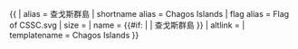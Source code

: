 {{ {{{1<noinclude>|country showdata</noinclude>}}}
| alias = 查戈斯群島
| shortname alias = Chagos Islands
| flag alias = Flag of CSSC.svg
| size = {{{size|}}}
| name = {{#if: {{{name|}}} | {{{name|}}} | 查戈斯群島 }}
| altlink = {{{altlink|}}}
<noinclude>
| templatename = Chagos Islands
</noinclude>
}}<noinclude>
</noinclude>